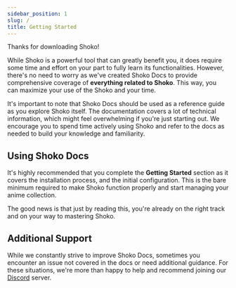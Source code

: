 ```yaml
---
sidebar_position: 1
slug: /
title: Getting Started
---
```


Thanks for downloading Shoko!

While Shoko is a powerful tool that can greatly benefit you, it does require some time and effort on your part to fully
learn its functionalities. However, there's no need to worry as we've created Shoko Docs to provide comprehensive
coverage of **everything related to Shoko**. This way, you can maximize your use of the Shoko and your time.

It's important to note that Shoko Docs should be used as a reference guide as you explore Shoko itself. The documentation
covers a lot of technical information, which might feel overwhelming if you're just starting out. We encourage you to
spend time actively using Shoko and refer to the docs as needed to build your knowledge and familiarity.

## Using Shoko Docs

It's highly recommended that you complete the  **Getting Started** section as it covers the installation process, and the initial
configuration. This is the bare minimum required to make Shoko function properly and start managing your anime collection.

The good news is that just by reading this, you're already on the right track and on your way to mastering Shoko.

## Additional Support

While we constantly strive to improve Shoko Docs, sometimes you encounter an issue not covered in the docs or need
additional guidance. For these situations, we're more than happy to help and recommend joining our
[Discord](https://discord.gg/vpeHDsg) server.

